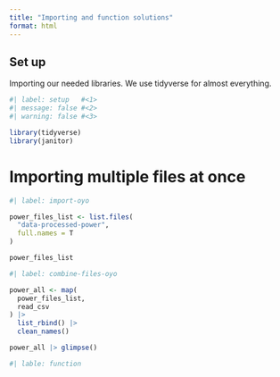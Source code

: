 ```yaml
---
title: "Importing and function solutions"
format: html
---
```


## Set up

Importing our needed libraries. We use tidyverse for almost everything.

```r

#| label: setup   #<1>
#| message: false #<2>
#| warning: false #<3>

library(tidyverse)
library(janitor)

```

# Importing multiple files at once

```r
#| label: import-oyo

power_files_list <- list.files(
  "data-processed-power",
  full.names = T
)

power_files_list

```

```r
#| label: combine-files-oyo

power_all <- map(
  power_files_list,
  read_csv
) |>
  list_rbind() |>
  clean_names()

power_all |> glimpse()
```

```r
#| lable: function

```

